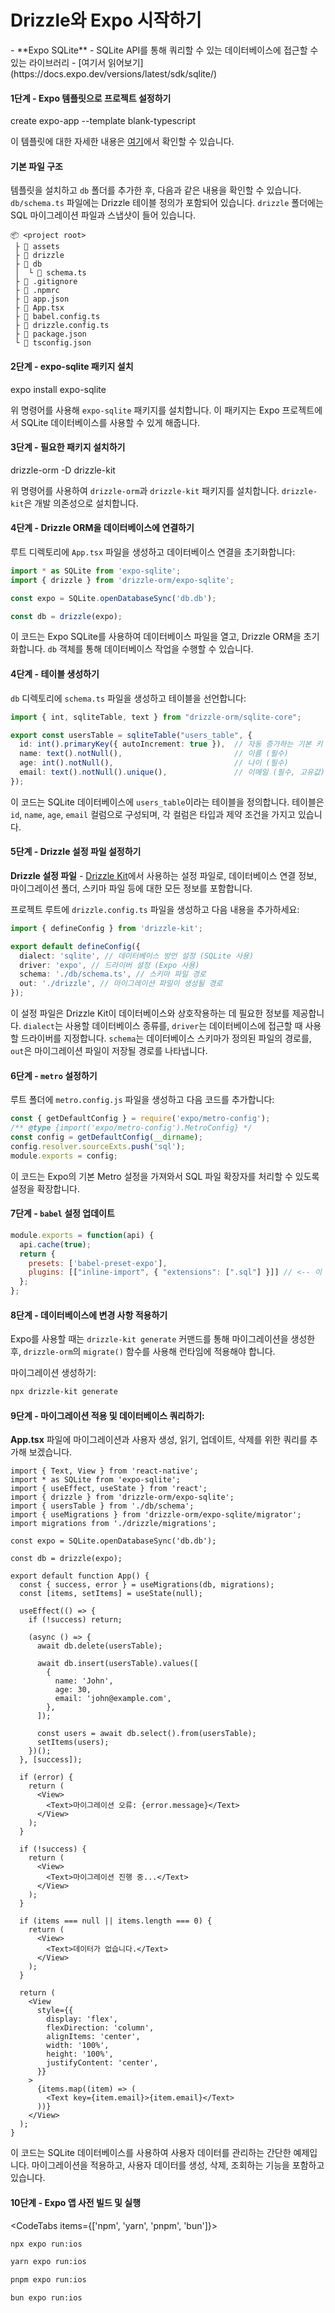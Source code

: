 

<Breadcrumbs/>

# Drizzle와 Expo 시작하기

<Prerequisites>  
  - **Expo SQLite** - SQLite API를 통해 쿼리할 수 있는 데이터베이스에 접근할 수 있는 라이브러리 - [여기서 읽어보기](https://docs.expo.dev/versions/latest/sdk/sqlite/)
</Prerequisites>


#### 1단계 - Expo 템플릿으로 프로젝트 설정하기

<Npx>
create expo-app --template blank-typescript
</Npx>

이 템플릿에 대한 자세한 내용은 [여기](https://docs.expo.dev/more/create-expo/#create-a-new-project)에서 확인할 수 있습니다.


#### 기본 파일 구조

템플릿을 설치하고 `db` 폴더를 추가한 후, 다음과 같은 내용을 확인할 수 있습니다. `db/schema.ts` 파일에는 Drizzle 테이블 정의가 포함되어 있습니다. `drizzle` 폴더에는 SQL 마이그레이션 파일과 스냅샷이 들어 있습니다.

```plaintext
📦 <project root>
 ├ 📂 assets
 ├ 📂 drizzle
 ├ 📂 db
 │  └ 📜 schema.ts
 ├ 📜 .gitignore
 ├ 📜 .npmrc
 ├ 📜 app.json
 ├ 📜 App.tsx
 ├ 📜 babel.config.ts
 ├ 📜 drizzle.config.ts
 ├ 📜 package.json
 └ 📜 tsconfig.json
```


#### 2단계 - expo-sqlite 패키지 설치

<Npx>
expo install expo-sqlite
</Npx>

위 명령어를 사용해 `expo-sqlite` 패키지를 설치합니다. 이 패키지는 Expo 프로젝트에서 SQLite 데이터베이스를 사용할 수 있게 해줍니다.


#### 3단계 - 필요한 패키지 설치하기

<Npm>
  drizzle-orm
  -D drizzle-kit
</Npm>

위 명령어를 사용하여 `drizzle-orm`과 `drizzle-kit` 패키지를 설치합니다. `drizzle-kit`은 개발 의존성으로 설치합니다.


#### 4단계 - Drizzle ORM을 데이터베이스에 연결하기

루트 디렉토리에 `App.tsx` 파일을 생성하고 데이터베이스 연결을 초기화합니다:

```ts
import * as SQLite from 'expo-sqlite';
import { drizzle } from 'drizzle-orm/expo-sqlite';

const expo = SQLite.openDatabaseSync('db.db');

const db = drizzle(expo);
```

이 코드는 Expo SQLite를 사용하여 데이터베이스 파일을 열고, Drizzle ORM을 초기화합니다. `db` 객체를 통해 데이터베이스 작업을 수행할 수 있습니다.


#### 4단계 - 테이블 생성하기

`db` 디렉토리에 `schema.ts` 파일을 생성하고 테이블을 선언합니다:

```typescript
import { int, sqliteTable, text } from "drizzle-orm/sqlite-core";

export const usersTable = sqliteTable("users_table", {
  id: int().primaryKey({ autoIncrement: true }),  // 자동 증가하는 기본 키
  name: text().notNull(),                         // 이름 (필수)
  age: int().notNull(),                           // 나이 (필수)
  email: text().notNull().unique(),               // 이메일 (필수, 고유값)
});
```

이 코드는 SQLite 데이터베이스에 `users_table`이라는 테이블을 정의합니다. 테이블은 `id`, `name`, `age`, `email` 컬럼으로 구성되며, 각 컬럼은 타입과 제약 조건을 가지고 있습니다.


#### 5단계 - Drizzle 설정 파일 설정하기

**Drizzle 설정 파일** - [Drizzle Kit](/docs/kit-overview)에서 사용하는 설정 파일로, 데이터베이스 연결 정보, 마이그레이션 폴더, 스키마 파일 등에 대한 모든 정보를 포함합니다.

프로젝트 루트에 `drizzle.config.ts` 파일을 생성하고 다음 내용을 추가하세요:

```ts
import { defineConfig } from 'drizzle-kit';

export default defineConfig({
  dialect: 'sqlite', // 데이터베이스 방언 설정 (SQLite 사용)
  driver: 'expo', // 드라이버 설정 (Expo 사용)
  schema: './db/schema.ts', // 스키마 파일 경로
  out: './drizzle', // 마이그레이션 파일이 생성될 경로
});
```

이 설정 파일은 Drizzle Kit이 데이터베이스와 상호작용하는 데 필요한 정보를 제공합니다. `dialect`는 사용할 데이터베이스 종류를, `driver`는 데이터베이스에 접근할 때 사용할 드라이버를 지정합니다. `schema`는 데이터베이스 스키마가 정의된 파일의 경로를, `out`은 마이그레이션 파일이 저장될 경로를 나타냅니다.


#### 6단계 - `metro` 설정하기

루트 폴더에 `metro.config.js` 파일을 생성하고 다음 코드를 추가합니다:

```js
const { getDefaultConfig } = require('expo/metro-config');
/** @type {import('expo/metro-config').MetroConfig} */
const config = getDefaultConfig(__dirname);
config.resolver.sourceExts.push('sql');
module.exports = config;
```

이 코드는 Expo의 기본 Metro 설정을 가져와서 SQL 파일 확장자를 처리할 수 있도록 설정을 확장합니다.


#### 7단계 - `babel` 설정 업데이트

```js copy filename="babel.config.js"
module.exports = function(api) {
  api.cache(true);
  return {
    presets: ['babel-preset-expo'],
    plugins: [["inline-import", { "extensions": [".sql"] }]] // <-- 이 부분 추가
  };
};
```


#### 8단계 - 데이터베이스에 변경 사항 적용하기

Expo를 사용할 때는 `drizzle-kit generate` 커맨드를 통해 마이그레이션을 생성한 후, `drizzle-orm`의 `migrate()` 함수를 사용해 런타임에 적용해야 합니다.

마이그레이션 생성하기:
```bash
npx drizzle-kit generate
```


#### 9단계 - 마이그레이션 적용 및 데이터베이스 쿼리하기:

**App.tsx** 파일에 마이그레이션과 사용자 생성, 읽기, 업데이트, 삭제를 위한 쿼리를 추가해 보겠습니다.

```tsx
import { Text, View } from 'react-native';
import * as SQLite from 'expo-sqlite';
import { useEffect, useState } from 'react';
import { drizzle } from 'drizzle-orm/expo-sqlite';
import { usersTable } from './db/schema';
import { useMigrations } from 'drizzle-orm/expo-sqlite/migrator';
import migrations from './drizzle/migrations';

const expo = SQLite.openDatabaseSync('db.db');

const db = drizzle(expo);

export default function App() {
  const { success, error } = useMigrations(db, migrations);
  const [items, setItems] = useState(null);

  useEffect(() => {
    if (!success) return;

    (async () => {
      await db.delete(usersTable);

      await db.insert(usersTable).values([
        {
          name: 'John',
          age: 30,
          email: 'john@example.com',
        },
      ]);

      const users = await db.select().from(usersTable);
      setItems(users);
    })();
  }, [success]);

  if (error) {
    return (
      <View>
        <Text>마이그레이션 오류: {error.message}</Text>
      </View>
    );
  }

  if (!success) {
    return (
      <View>
        <Text>마이그레이션 진행 중...</Text>
      </View>
    );
  }

  if (items === null || items.length === 0) {
    return (
      <View>
        <Text>데이터가 없습니다.</Text>
      </View>
    );
  }

  return (
    <View
      style={{
        display: 'flex',
        flexDirection: 'column',
        alignItems: 'center',
        width: '100%',
        height: '100%',
        justifyContent: 'center',
      }}
    >
      {items.map((item) => (
        <Text key={item.email}>{item.email}</Text>
      ))}
    </View>
  );
}
```

이 코드는 SQLite 데이터베이스를 사용하여 사용자 데이터를 관리하는 간단한 예제입니다. 마이그레이션을 적용하고, 사용자 데이터를 생성, 삭제, 조회하는 기능을 포함하고 있습니다.


#### 10단계 - Expo 앱 사전 빌드 및 실행

<CodeTabs items={['npm', 'yarn', 'pnpm', 'bun']}>
```bash copy
npx expo run:ios
```
```bash copy
yarn expo run:ios
```
```bash copy
pnpm expo run:ios
```
```bash copy
bun expo run:ios
```
</CodeTabs>


